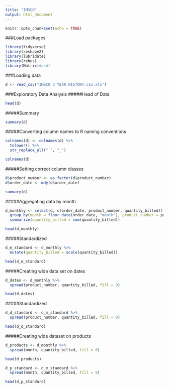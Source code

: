 ```yaml
---
title: "IMSCO"
output: html_document
---
```


```r
knitr::opts_chunk$set(echo = TRUE)
```

###Load packages
```r
library(tidyverse)
library(reshape2)
library(lubridate)
library(rebus)
library(Matrix)#asdf
```

###Loading data
```r
d <- read_csv("IMSCO 3 YEAR HISTORY.csv.xls")
```

###Exploratory Data Analysis
#####Head of Data
```r
head(d)
```

#####Summary
```r
summary(d)
```

#####Converting column names to R naming conventions
```r
colnames(d) <- colnames(d) %>% 
  tolower() %>% 
  str_replace_all(" ", "_")

colnames(d)
```

#####Setting correct column classes
```r
d$product_number <- as.factor(d$product_number)
d$order_date <- mdy(d$order_date)

summary(d)
```

#####Aggregating data by month
```r
d_monthly <- select(d, c(order_date, product_number, quantity_billed)) %>% 
  group_by(month = floor_date(order_date, "month"), product_number = product_number) %>% 
  summarize(quantity_billed = sum(quantity_billed))

head(d_monthly)
```

#####Standardized
```r
d_m_standard <- d_monthly %>% 
  mutate(quantity_billed = scale(quantity_billed))

head(d_m_standard)
```


#####Creating wide data set on dates
```r
d_dates <- d_monthly %>% 
  spread(product_number, quantity_billed, fill = 0)
```

```r
head(d_dates)
```

#####Standardized
```r
d_d_standard <- d_m_standard %>% 
  spread(product_number, quantity_billed, fill = 0)
```

```r
head(d_d_standard)
```


#####Creating wide dataset on products
```r
d_products <- d_monthly %>% 
  spread(month, quantity_billed, fill = 0)
```

```r
head(d_products)
```

```r
d_p_standard <- d_m_standard %>% 
  spread(month, quantity_billed, fill = 0)
```

```r
head(d_p_standard)
```

